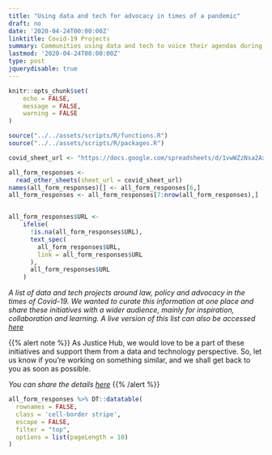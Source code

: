 ```yaml
---
title: "Using data and tech for advocacy in times of a pandemic"
draft: no
date: '2020-04-24T00:00:00Z'
linktitle: Covid-19 Projects
summary: Communities using data and tech to voice their agendas during Covid-19
lastmod: '2020-04-24T00:00:00Z'
type: post
jquerydisable: true
---
```


```r
knitr::opts_chunk$set(
	echo = FALSE,
	message = FALSE,
	warning = FALSE
)
```

```r
source("../../assets/scripts/R/functions.R")
source("../../assets/scripts/R/packages.R")
```

```r
covid_sheet_url <- "https://docs.google.com/spreadsheets/d/1vwWZzNsa2AxBcLeid88dU0RmmseyJiF2eMYJvberV4w/edit?usp=sharing"

all_form_responses <-
  read_other_sheets(sheet_url = covid_sheet_url)
names(all_form_responses)[] <- all_form_responses[6,]
all_form_responses <- all_form_responses[7:nrow(all_form_responses),]


all_form_responses$URL <-
    ifelse(
      !is.na(all_form_responses$URL),
      text_spec(
        all_form_responses$URL,
        link = all_form_responses$URL
      ),
      all_form_responses$URL
    )
```

_A list of data and tech projects around law, policy and advocacy in the times of Covid-19.  We wanted to curate this information at one place and share these initiatives with a wider audience, mainly for inspiration, collaboration and learning. A live version of this list can also be accessed [here](https://bit.ly/justicehub-covid)_

{{% alert note %}}
As Justice Hub, we would love to be a part of these initiatives and support them from a data and technology perspective. So, let us know if you're working on something similar, and we shall get back to you as soon as possible. 

_You can share the details [here](https://tinyurl.com/jh-covid-survey)_
{{% /alert %}}

```r
all_form_responses %>% DT::datatable(
  rownames = FALSE,
  class = 'cell-border stripe',
  escape = FALSE,
  filter = "top",
  options = list(pageLength = 10)
)
```